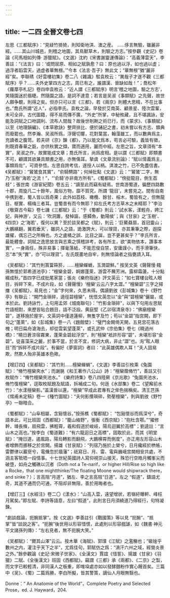 ```yaml
---
---
---
```

title: 一二四 全晉文卷七四
---




左思《三都賦序》：“見緑竹猗猗，則知衛地淇、澳之産。 ……侈言無驗，雖麗非經。……其山川城邑，則稽之地圖，其鳥獸草木，則驗之方志。”按參觀《史記》卷論《司馬相如列傳· 游獵賦》。《文選》沈約《宋書謝靈運傳論》：“高義薄雲天”，李善註：“《法言》曰：‘或問屈原、相如之賦孰愈？曰：原也過以浮，如也過以虚；過浮者蹈雲天，過虚者華無根。’”今本《法言·吾子》無此文；“華無根”猶“麗非經”矣。李聯琇《好雲樓初集》卷二八《雜識》駁袁枚云：“異哉子才遂不觀《三都賦序》乎？……夫外史掌四方之志，周已有之，誰謂漢、晉缺如哉！”；喬松年《蘿藦亭札記》卷四申袁枚云：“近人謂《三都賦序》明言‘稽之地圖，驗之方志’，笑隨園迷於眉睫。然隨園之語，是詞不達意；若言是吴淑《事類賦》之先聲，故世人願争覩，則得之矣。但亦只可以言《三都》，若《兩京》則體大思精，不在比事也。”喬氏所謂“近人”，必指李氏。袁枚之論，早發於艾南英、顧景星、陸次雲輩，未可全非。古代圖籍，得不易而傳不廣，“外史”所掌，中秘攸藏，且不堪諷詠，安能及詞賦之口吻調利、流布人間哉？故後世剞劂之術已行，而《蒙求》、《事類賦》以至《地理韻編》、《本草歌訣》整齊排比、便於誦記之書，初未嘗以有方志、類典而廢罷也。然李瀚、吴淑所爲，浮聲切響，花對葉當，翰藻雖工，而以數典爲主，充讀者之腹笥。若夫研《京》鍊《都》，乃以能文爲本，苟言必可驗，義皆有徵，則既資春華之翫，亦供秋實之擷，寶而適用，麗而中經。左思之旨，文章須有“本實”，吴淑之作，故實能成文章；喬氏所言，尚爲皮相。是以謂《三都賦》即類書不可，顧謂其欲兼具類書之用，亦無傷耳。摯虞《文章流别論》：“賦以情義爲主，事類爲佐”，可資參悟。左思自誇考信，遂授人以柄。淇澳之竹，已不免盡信書。《吴都賦》：“鸑鷟食其實”，“俞騎騁路”；何焯批點《文選》云：“‘鸑鷟’二字，無乃‘玉樹’‘海若’之流！”，“‘俞騎’亦非南方所有”。《蜀都賦》：“傍挺龍目，側生荔枝”；張世南《游宦紀聞》卷五云：“讀至此而竊有疑焉。世南游蜀道，徧歷四路數十郡，周旋凡二十餘年，風俗方物，靡不質究，所謂 ‘龍目’，未嘗見之。間有自南中携到者，蜀人皆以爲奇果；此外如荔枝、橄欖、餘甘、榕木，蜀皆有之，但無龍目、榧實、楊梅三者耳。豈蜀昔有而今無耶？抑左氏考方志草木之未精耶？”李治《敬齋古今黈》卷七譏《三都賦》云：“于《蜀都》則云：‘試水客，漾輕舟，娉江妃，與神游’，又云：‘吹洞簫，發棹謳，感鱏魚，動陽侯’；與《甘泉》之‘玉樹’、《四京》之‘海若’，復何以異？至於談吴都之《賦》，則云：‘巨鰲贔屓，首冠靈山；大鵬繽翻，翼若垂天’，雖詞人之語，詭激誇大，可以理貸，亦其秉筆之際，遐探雄擢，偶忘己之所稱也。方之盧橘之誤、比目之誕，豈不更甚矣乎？”李氏所言，最能體會。詞賦之逸思放言與志乘之慎稽詳考，各有所主，欲“美物依本，讚事本實”，一身兩任，殊非易事；揮毫落紙，不能忍俊自禁，安庸謹小，而手滑筆快，忘“本”失“實”，亦“可以理貸”。左氏既畫地自牢，則無怪論者之指甕請入耳。

《吴都賦》：“其竹則篔簹箖箊，……檀欒蟬蜎，玉潤碧鮮。” 按吴文英《聲聲慢·餞孫無懷於郭希道池亭》：“檀欒金碧，婀娜蓬萊，游雲不蘸芳洲。露柳霜蓮，十分點綴成秋。”首四字已成批尾家當；張炎《樂府指迷》評文英云：“如七寶樓台眩人眼目，拆碎下來，不成片段，如《聲聲慢》‘檀欒’云云八字太澀。” “檀欒碧”三字之撏撦《吴都賦》，易見也；“金”字何來，久思未得。偶讀劉攽《彭城集》卷十《野竹亭》有聯云：“開門金瑣碎，遶徑碧檀欒”，恍悟文英忽以“金”與“碧檀欒”儷屬，或本於此。劉詩詠竹，上句用孟郊《城南聯句》：“竹影金瑣碎”，以與下句用左思賦竹語相對，來歷皆貼合題目，語不泛設。黄庭堅《乙卯宿清泉寺》：“佛廟檀欒碧”，遂移施於屋宇。文英詞中僅道蓮柳，無隻字及竹；苟以“金碧”指宫闕，即下句之“蓬萊”，如《彭城集》卷一八《題館壁》：“璧門金闕倚天開，五見宫花落古槐；明日扁舟滄海去，却從雲氣望蓬萊”，或孔武仲《宗伯集》卷七《曉過州橋》：“曉日蒼涼宿霧東，蓬萊金碧起浮空”，則“檀欒”衹許形容“碧”，未堪形容“金碧”。徒喜藻采之麗，於事不當，於言不宜，修詞大病，非止“澀”也。洵“眩人眼目”而“拆碎不成片段”。有偏好《夢窗詞》者曰：“此英雄偶欺人耳！”夫人固易欺，然欺人殆非英雄本色歟。

【增訂四】《吴都賦》：“其竹則……檀欒蟬蜎”，《文選》李善註引枚乘《兔園賦》：“脩竹檀欒夾水”；而謝脁《和王著作八公山》詩：“檀欒蔭脩竹”，善註又引枚賦作：“脩竹檀欒夾池水。” 《樂府詩集》卷八四陸厥《京兆歌》“兔園夾池水，脩竹復檀欒”，逕取枚賦題及賦語，拆補成二句。何遜《水部集》卷二《望廨前水竹》：“水漾檀欒影。”盖漢晉以還，“檀欒”早成此君專有之侔色揣稱矣。清王芑孫《惕甫未定稿》卷一《種竹圖賦》：“夫何影攢瑣碎，勢壓檀欒”，則與劉攽《野竹亭》一聯暗合。

《蜀都賦》：“山阜相屬，含谿懷谷。”按孫樵《蜀都賦》： “包谿懷谷而爲深兮”，奇語本此，可比班固《西都賦》：“籠山絡野”，張衡《西京賦》：“抱杜含鄠。”“擢修幹，竦長條，扇飛雲，拂輕霄，羲和假道於峻岐，陽烏迴翼於高標”；劉逵註：“言山木之高也。”按李白《蜀道難》：“有六龍迴日之高標”，固取於此，而其《明堂賦》：“掩日道，遏風路，陽烏轉影而翻飛，大鵬横霄而側度”，亦正用左形容山木者增飾而挪移之於宫闕。揚雄《甘泉賦》：“列宿乃施於上榮兮，日月纔經於栱帳，雷鬱律以巖窔兮，電儵忽於牆藩”；祇寫日、月、雷、電與巍峨宫闕相安共處，不涵主客牴牾一段情事。十七世紀英國詩人寫仰視崇山接天，殊恐行空皓月觸峯尖而破墮，如舟之觸礁以沉者（Doth not a Te-narif，or higher Hill/Rise so high like a Rocke，that one mightthinke/The floating Moone would shipwrack there， and sinke？）；言高阻“月道”，猶左、李之言高阻“日道”。左之 “假道”，鑄語尤奇，其道不通而仍可通，不阻却非無阻，善於用晦者也。

【增訂三】《水經注》卷二〇《漾水》：“山高入雲，遠望增狀，若嶺紆曝軒、峰枉月駕矣。”即左賦、李詩等語意，左曰“假道”，此則言日月須繞道乃得經行，句特凝鍊。

“劇談戲論，扼腕抵掌”。按《文選》李善註引《戰國策》等以見 “扼腕”、“抵掌”皆“談説之客”。“扼腕”後世用以形容惜恨，此處則以形容戲謔，如《魏書·神元平文諸孫列傳》：“左右見者，無不扼腕大笑。”

《吴都賦》：“爾其山澤”云云。按木華《海賦》、郭璞《江賦》之濫觴也；“䃢碒乎數州之内，灌注乎天下之半”，尤爲佳句，郭賦仿之爲：“滈汗六州之域，經營炎景之外。”餘參觀論《史記·宋微子世家》、《全漢文》賈誼《惜誓》、揚雄《甘泉》《羽獵》二賦、《全後漢文》班固《西都賦》。竊謂《三都》承《兩都》、《二京》之製，而文字已較輕清，非同漢人之板重，即堆垜處亦如以發酵麵粉作實心饅首矣。三篇中《吴》、《蜀》二篇爲勝，李白所擬，皆其警策，謫仙人月眼無翳也。

Donne：“ An Anatomie of the World”，Complete Poetry and Selected Prose，ed. J. Hayward，204.